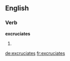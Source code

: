==English==

===Verb===
'''excruciates'''

# {{third-person singular of|excruciate}}

[[de:excruciates]]
[[fr:excruciates]]